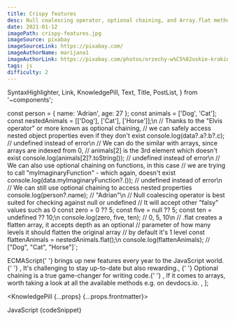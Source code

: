 ```yaml
---
title: Crispy features
desc: Null coalescing operator, optional chaining, and Array.flat method are all amazing. It's worth to follow ESNext features to be up-to-date with new possibilities.
date: 2021-01-12
imagePath: crispy-features.jpg
imageSource: pixabay
imageSourceLink: https://pixabay.com/
imageAuthorName: marijana1
imageAuthorLink: https://pixabay.com/photos/orzechy-w%C5%82oskie-krakingu-m%C5%82otek-3844990/
tags: js
difficulty: 2
---
```


  SyntaxHighlighter,
  Link,
  KnowledgePill,
  Text,
  Title,
  PostList,
} from '~components';

const person = {
  name: 'Adrian',
  age: 27
};
const animals = ['Dog', 'Cat'];
const nestedAnimals = [['Dog'], ['Cat'], ['Horse']];\n
// Thanks to the "Elvis operator" or more known as optional chaining,
// we can safely access nested object properties even if they don't exist
console.log(data?.a?.b?.c); // undefined instead of error\n
// We can do the similar with arrays, since arrays are indexed from 0,
// animals[2] is the 3rd element which doesn't exist
console.log(animals[2]?.toString()); // undefined instead of error\n
// We can also use optional chaining on functions, in this case
// we are trying to call "myImaginaryFunction" - which again, doesn't exist
console.log(data.myImaginaryFunction?.()); // undefined instead of error\n
// We can still use optional chaining to access nested properties
console.log(person?.name); // "Adrian"\n
// Null coalescing operator is best suited for checking against null or undefined
// It will accept other "falsy" values such as 0
const zero = 0 ?? 5;
const five = null ?? 5;
const ten = undefined ?? 10;\n
console.log(zero, five, ten); // 0, 5, 10\n
// .flat creates a flatten array, it accepts depth as an optional
// parameter of how many levels it should flatten the original array
// by default it's 1 level
const flattenAnimals = nestedAnimals.flat();\n
console.log(flattenAnimals); // ["Dog", "Cat", "Horse"]`;

  <Text>
    <Link href="https://en.wikipedia.org/wiki/ECMAScript">ECMAScript</Link>{' '}
    brings up new features every year to the JavaScript world.{' '}
  </Text>,
  <Text>It's challenging to stay up-to-date but also rewarding.</Text>,
  <Text>
    {' '}
    <Link href="https://developer.mozilla.org/en-US/docs/Web/JavaScript/Reference/Operators/Optional_chaining">
      Optional chaining
    </Link> is a true game-changer for writing code.{' '}
  </Text>,
  <Text>
    If it comes to arrays, worth taking a look at all the available methods e.g.
    on <Link href="https://devdocs.io/javascript-array/">devdocs.io</Link>.
  </Text>,
];

<KnowledgePill {...props} {...props.frontmatter}>
  <Title level={4} transform="none">
    Explore ECMAScript
  </Title>
  <Text size="small">JavaScript</Text>
  <SyntaxHighlighter>{codeSnippet}</SyntaxHighlighter>
  <Title level={4} transform="none">
    Summary
  </Title>
  <PostList data={listData} />
</KnowledgePill>

